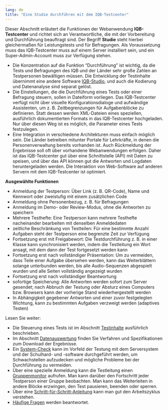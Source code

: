 ```yaml
---
lang: de
title: "Eine Studie durchführen mit dem IQB-Testcenter"
---
```


Dieser Abschnitt erläutert die Funktionen der Webanwendung **IQB-Testcenter** und richtet sich an Verantwortliche, die mit der Vorbereitung und Durchführung beauftragt sind. Der Begriff **Studie** steht hierbei gleichermaßen für Leistungstests und für Befragungen. Als Voraussetzung muss das IQB-Testcenter muss auf einem Server installiert sein, und ein Super-Admin-Account muss zur Verfügung stehen.

* Die Konzentration auf die Funktion "Durchführung" ist wichtig, da die Tests und Befragungen des IQB und der Länder sehr große Zahlen an Testpersonen bewältigen müssen. Die Entwicklung der Testinhalte übernimmt eine andere Software [IQB-Studio](../tasks/index.qmd), und auch die Kodierung und Datenanalyse sind separat gelöst.
* Die Einstellungen, die die Durchführung eines Tests oder einer Befragung steuern, sollen in Dateiform vorliegen. Das IQB-Testcenter verfügt nicht über visuelle Konfigurationsdialoge und aufwändige Assistenten, um z. B. Zeitbegrenzungen für Aufgabenblöcke zu definieren. Statt dessen werden XML-Dateien eines speziellen, ausführlich dokumentierten Formats in das IQB-Testcenter hochgeladen. Nur über diesen Weg ist es möglich, die Parameter eines Tests festzulegen.
* Eine Integration in verschiedene Architekturen muss einfach möglich sein. Die Länder betreiben mitunter Portale für Lehrkräfte, in denen die Personenverwaltung bereits vorhanden ist. Auch Rückmeldung der Ergebnisse soll oft über vorhandene Webanwendungen erfolgen. Daher ist das IQB-Testcenter gut über eine Schnittstelle (API) mit Daten zu speisen, und über das API können gut die Antworten und Logdaten heruntergeladen werden. Die Interaktion von Web-Software auf anderen Servern mit dem IQB-Testcenter ist optimiert.

**Ausgewählte Funktionen**

* Anmeldung der Testperson: Über Link (z. B. QR-Code), Name und Kennwort oder zweistufig mit einem zusätzlichen Code
* Anmeldung ohne Personenbezug, z. B. für Befragungen
* Anmeldung im Demo- oder Review-Modus, ohne die Antworten zu speichern
* Mehrere Testhefte: Eine Testperson kann mehrere Testhefte nacheinander bearbeiten mit denselben Anmeldedaten
* zeitliche Beschränkung von Testteilen: Für eine bestimmte Anzahl Aufgaben steht der Testperson eine begrenzte Zeit zur Verfügung
* Fortsetzung erst mit Freigabewort: Die Testdurchführung z. B. in einer Klasse kann synchronisiert werden, indem die Testleitung ein Wort ansagt, mit dem dann der Test fortgesetzt werden kann
* Fortsetzung erst nach vollständiger Präsentation: Um zu vermeiden, dass Teile einer Aufgabe übersehen werden, kann das Weiterblättern solange unterbunden werden, bis alle Audio-Sequenzen abgespielt wurden und alle Seiten vollständig angezeigt wurden
* Fortsetzung erst nach vollständiger Beantwortung
* sofortige Speicherung: Alle Antworten werden sofort zum Server gesendet; nach Abbruch der Testung oder Absturz eines Computers bzw. Browsers kann der vorherige Stand wiederhergestellt werden
* In Abhängigkeit gegebener Antworten und einer zuvor festgelegten Wichtung, kann zu bestimmten Aufgaben verzweigt werden (adaptives Testen)

Lesen Sie weiter:

* Die Steuerung eines Tests ist im Abschnitt [Testinhalte](test-files/index.qmd) ausführlich beschrieben.
* Im Abschnitt [Datenauswertung](eval/index.qmd) finden Sie Verfahren und Spezifikationen zum Download der Ergebnisse.
* Ein [System-Check](preparation/system-check/index.qmd) kann im Vorfeld der Testung mit dem Serversystem und der Schulhard- und -software durchgeführt werden, um Schwachstellen aufzudecken und mögliche Probleme bei der Durchführung zu vermeiden.
* Über eine spezielle Anmeldung kann die Testleitung einen [Gruppenmonitor](groupmon/index.qmd) aufrufen. Man kann darüber den Fortschritt jeder Testperson einer Gruppe beobachten. Man kann das Weiterleiten in andere Blöcke erzwingen, den Test pausieren, beenden oder sperren.
* Über eine [Schritt-für-Schritt-Anleitung](step-by-step/index.qmd) kann man gut den Arbeitszyklus verstehen.
* [Häufige Fragen](faq/index.qmd) werden beantwortet.
